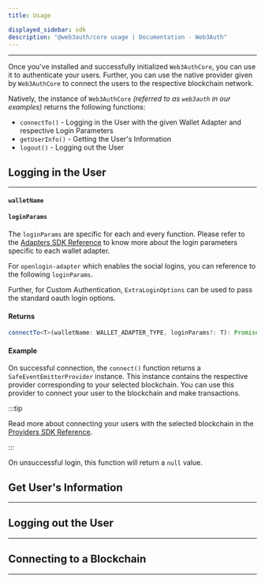 ```yaml
---
title: Usage

displayed_sidebar: sdk
description: "@web3auth/core usage | Documentation - Web3Auth"
---
```



---

Once you've installed and successfully initialized `Web3AuthCore`, you can use it to authenticate your users. Further, you can use the native provider
given by `Web3AuthCore` to connect the users to the respective blockchain network.

Natively, the instance of `Web3AuthCore` _(referred to as `web3auth` in our examples)_ returns the following functions:

- `connectTo()` - Logging in the User with the given Wallet Adapter and respective Login Parameters
- `getUserInfo()` - Getting the User's Information
- `logout()` - Logging out the User

## Logging in the User

---

<ConnectTo />

#### `walletName`

<WalletAdapters />

#### `loginParams`

The `loginParams` are specific for each and every function. Please refer to the [Adapters SDK Reference](../adapters) to know more about the login
parameters specific to each wallet adapter.

For `openlogin-adapter` which enables the social logins, you can reference to the following `loginParams`.

<OpenloginLoginParams />

Further, for Custom Authentication, `ExtraLoginOptions` can be used to pass the standard oauth login options.

<ExtraLoginOptions />

#### Returns

```ts
connectTo<T>(walletName: WALLET_ADAPTER_TYPE, loginParams?: T): Promise<SafeEventEmitterProvider | null>;
```

#### Example

<ConnectToExample />

On successful connection, the `connect()` function returns a `SafeEventEmitterProvider` instance. This instance contains the respective provider
corresponding to your selected blockchain. You can use this provider to connect your user to the blockchain and make transactions.

:::tip

Read more about connecting your users with the selected blockchain in the [Providers SDK Reference](../providers).

:::

On unsuccessful login, this function will return a `null` value.

## Get User's Information

---

<GetUserInfo />

## Logging out the User

---

<LogOut />

## Connecting to a Blockchain

---

<ConnectBlockchain />
